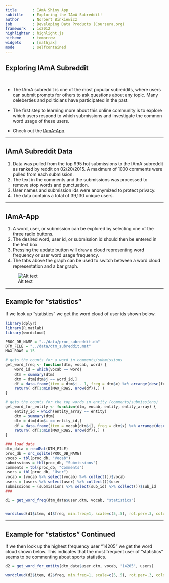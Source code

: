 ```yaml
---
title       : IAmA Shiny App
subtitle    : Exploring the IAmA Subreddit!
author      : Norbert Binkiewicz
job         : Developing Data Products (Coursera.org)
framework   : io2012
highlighter : highlight.js
hitheme     : tomorrow
widgets     : [mathjax]
mode        : selfcontained
---
```


## Exploring IAmA Subreddit 

<br/>

- The IAmA subreddit is one of the most popular subreddits, where users can submit prompts for others to ask questions about any topic. Many celeberties and politicians have participated in the past.  

- The first step to learning more about this online community is to explore which users respond to which submissions and investigate the common word usage of these users.

- Check out the [IAmA-App](https://norbertbin.shinyapps.io/IAmA-App/).

---

## IAmA Subreddit Data

1. Data was pulled from the top 995 hot submissions to the IAmA subreddit as ranked by reddit on 02/20/2015. A maximum of 1000 comments were pulled from each submission. 
2. The text in the comments and the submissions was processed to remove stop words and punctuation. 
3. User names and submission ids were anonymized to protect privacy. 
4. The data contains a total of  39,130 unique users.

---

## IAmA-App

1. A word, user, or submission can be explored by selecting one of the three radio buttons. 
2. The desired word, user id, or submission id should then be entered in the text box. 
3. Pressing the update button will draw a cloud representing word frequency or user word usage frequency. 
4. The tabs above the graph can be used to switch between a word cloud representation and a bar graph.

![Alt text](shiny-app.png)

---

## Example for "statistics"

If we look up "statistics" we get the word cloud of user ids shown below.

```r
library(dplyr)
library(R.matlab)
library(wordcloud)

PROC_DB_NAME = "../data/proc_subreddit.db"
DTM_FILE = "../data/dtm_subreddit.mat"
MAX_ROWS = 15

# gets the counts for a word in comments/submissions
get_word_freq <- function(dtm, vocab, word) {
    word_id = which(vocab == word)
    dtm = summary(dtm)
    dtm = dtm[dtm$j == word_id,]
    df = data.frame(item = dtm$i - 1, freq = dtm$x) %>% arrange(desc(freq))
    return( df[1:min(MAX_ROWS, nrow(df)),] )
}

# gets the counts for the top words in entity (comments/submissions)
get_word_for_entity <- function(dtm, vocab, entity, entity_array) {
    entity_id = which(entity_array == entity)
    dtm = summary(dtm)
    dtm = dtm[dtm$i == entity_id,]
    df = data.frame(item = vocab[dtm$j], freq = dtm$x) %>% arrange(desc(freq))
    return( df[1:min(MAX_ROWS, nrow(df)),] )
}

### load data
dtm_data = readMat(DTM_FILE)
proc_db = src_sqlite(PROC_DB_NAME)
vocab = tbl(proc_db, "Vocab")
submissions = tbl(proc_db, "Submissions")
comments = tbl(proc_db, "Comments")
users = tbl(proc_db, "User")
vocab = (vocab %>% select(vocab) %>% collect())$vocab
users = (users %>% select(user) %>% collect())$user
submissions = (submissions %>% select(sub_id) %>% collect())$sub_id
###

d1 = get_word_freq(dtm_data$user.dtm, vocab, "statistics")


wordcloud(d1$item, d1$freq, min.freq=1, scale=c(5,.5), rot.per=.3, colors=brewer.pal(8,"Dark2"))
```

---

## Example for "statistcs" Continued

If we then look up the highest frequency user "14205" we get the word cloud shown below. This indicates that the most frequent user of "statistics" seems to be commenting about sports statistics.

```r
d2 = get_word_for_entity(dtm_data$user.dtm, vocab, "14205", users)

wordcloud(d2$item, d2$freq, min.freq=1, scale=c(5,.5), rot.per=.3, colors=brewer.pal(8,"Dark2"))
```

